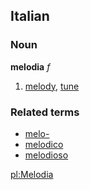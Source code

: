 ==Italian==
===Noun===
'''melodia''' ''f''

# [[melody]], [[tune]]

===Related terms===
*[[melo-]]
*[[melodico]]
*[[melodioso]]

[[pl:Melodia]]